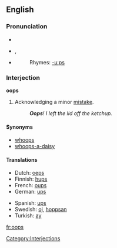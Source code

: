 {{see|OOPS}}
==English==
===Pronunciation===
*{{IPA|/uːps/, /ʊps/}}
*{{AHD|o͞ops}}, {{SAMPA|/u:ps/}}
*{{audio|en-us-oops.ogg|Audio (US)}}
*:Rhymes: [[Rhymes:English:-uːps|-uːps]]

===Interjection===
'''oops'''

# Acknowledging a minor [[mistake]].
#:'''''Oops'''!  I left the lid off the ketchup.''

====Synonyms====
*[[whoops]]
*[[whoops-a-daisy]]

====Translations====
{{top}}
*Dutch: [[oeps]]
*Finnish: [[hups]]
*French: [[oups]]
*German: [[ups]]
{{mid}}
*Spanish: [[ups]]
*Swedish: [[oj]], [[hoppsan]]
*Turkish: [[ay]] <!----(Pronounced "I!")---->
{{bottom}} 
[[Category:Interjections]]

[[fr:oops]]